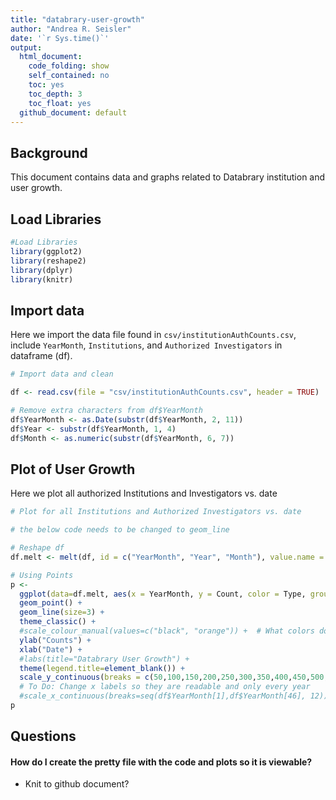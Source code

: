 ```yaml
---
title: "databrary-user-growth"
author: "Andrea R. Seisler"
date: '`r Sys.time()`'
output:
  html_document:
    code_folding: show
    self_contained: no
    toc: yes
    toc_depth: 3
    toc_float: yes
  github_document: default
---
```

## Background

This document contains data and graphs related to Databrary institution and user growth.

## Load Libraries

```r
#Load Libraries
library(ggplot2)
library(reshape2)
library(dplyr)
library(knitr)
```

## Import data

Here we import the data file found in `csv/institutionAuthCounts.csv`, include `YearMonth`, `Institutions`, and `Authorized Investigators` in dataframe (df).   

```r
# Import data and clean

df <- read.csv(file = "csv/institutionAuthCounts.csv", header = TRUE)

# Remove extra characters from df$YearMonth
df$YearMonth <- as.Date(substr(df$YearMonth, 2, 11))
df$Year <- substr(df$YearMonth, 1, 4)
df$Month <- as.numeric(substr(df$YearMonth, 6, 7))
```

## Plot of User Growth

Here we plot all authorized Institutions and Investigators vs. date

```r

# Plot for all Institutions and Authorized Investigators vs. date

# the below code needs to be changed to geom_line

# Reshape df
df.melt <- melt(df, id = c("YearMonth", "Year", "Month"), value.name = "Count", variable.name = "Type")

# Using Points
p <- 
  ggplot(data=df.melt, aes(x = YearMonth, y = Count, color = Type, group = Type)) +
  geom_point() + 
  geom_line(size=3) +
  theme_classic() +
  #scale_colour_manual(values=c("black", "orange")) +  # What colors do we want to use?
  ylab("Counts") +
  xlab("Date") +
  #labs(title="Databrary User Growth") +
  theme(legend.title=element_blank()) +
  scale_y_continuous(breaks = c(50,100,150,200,250,300,350,400,450,500,550,600,650,700,750))
  # To Do: Change x labels so they are readable and only every year
  #scale_x_continuous(breaks=seq(df$YearMonth[1],df$YearMonth[46], 12))
p
```

## Questions

#### How do I create the pretty file with the code and plots so it is viewable?
  - Knit to github document?
